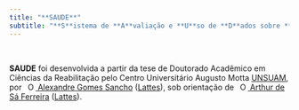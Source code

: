 ```yaml
---
title: "**SAUDE**"
subtitle: "**S**istema de **A**valiação e **U**so de **D**ados sobre **E**nvelhecimento"
---
```


<br>

**SAUDE** foi desenvolvida a partir da tese de Doutorado Acadêmico em Ciências da Reabilitação pelo Centro Universitário Augusto Motta [UNSUAM](https://hs.unisuam.edu.br/ppgcr-ciencias-da-reabilitacao), por <a id="cy-effective-orcid-url" class="underline" href="https://orcid.org/0000-0003-1902-7257" target="orcid.widget" rel="me noopener noreferrer" style="vertical-align: baseline;"> <img src="https://orcid.org/sites/default/files/images/orcid_16x16.png" style="width: 1em; margin-inline-start: 0.5em" alt="ORCID iD icon"/> Alexandre Gomes Sancho</a> ([Lattes](http://lattes.cnpq.br/9275662393258083)), sob orientação de <a id="cy-effective-orcid-url" class="underline" href="https://orcid.org/0000-0001-7014-2002" target="orcid.widget" rel="me noopener noreferrer" style="vertical-align: baseline;"> <img src="https://orcid.org/sites/default/files/images/orcid_16x16.png" style="width: 1em; margin-inline-start: 0.5em" alt="ORCID iD icon"/> Arthur de Sá Ferreira</a> ([Lattes](http://lattes.cnpq.br/5432142731317894)).

<br>
